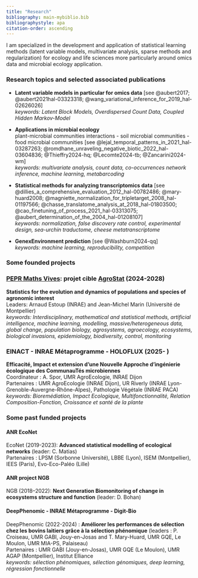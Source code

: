 ```yaml
---
title: "Research"
bibliography: main-mybiblio.bib
bibliographystyle: apa
citation-order: ascending
---
```


I am specialized in the development and application of statistical learning methods (latent variable models, multivariate analysis, sparse methods and regularization) for ecology and life sciences more particularly around omics data and microbial ecology application. 

### Research topics and selected associated publications

-   **Latent variable models in particular for omics data**       [see @aubert2017; @aubert2021hal-03323318; @wang_variational_inference_for_2019_hal-02626026]        
*keywords: Latent Block Models, Overdispersed Count Data, Coupled Hidden Markov-Model*

-   **Applications in microbial ecology**  
plant-microbial communities interactions - soil microbial communities - food microbial communities
[see @lejal_temporal_patterns_in_2021_hal-03287263; @romdhane_unraveling_negative_biotic_2022_hal-03604836; @Thieffry2024-hq; @Lecomte2024-tb; @Zancarini2024-wm]       
*keywords: multivariate analysis, count data, co-occurrences network inference, machine learning, metabarcoding*

-   **Statistical methods for analyzing transcriptomics data**        [see @dillies_a_comprehensive_evaluation_2012_hal-00782486; @mary-huard2008; @magniette_normalization_for_tripletarget_2008_hal-01197566; @chasse_translatome_analysis_at_2018_hal-01803500; @cao_finetuning_of_process_2021_hal-03313075; @aubert_determination_of_the_2004_hal-01208107]              
*keywords: normalization, false discovery rate control, experimental design, sea-urchin traductome, cheese metatranscriptome*

-   **GenexEnvironment prediction**       [see @Washburn2024-qq]       
*keywords: machine learning, reproducibility, competition* 


::: {#refs-main}
:::

### Some founded projects

### [PEPR Maths Vives](https://www.insmi.cnrs.fr/fr/maths-vives): projet cible [**AgroStat**](https://www.insmi.cnrs.fr/en/node/2668) (2024-2028)
**Statistics for the evolution and dynamics of populations and species of agronomic interest**          
Leaders: Arnaud Estoup (INRAE) and Jean-Michel Marin (Université de Montpellier)    
*keywords: Interdisciplinary, mathematical and statistical methods, artificial intelligence, machine learning, modelling, massive/heterogeneous data, global change, population biology, agrosystems, agroecology, ecosystems, biological invasions, epidemiology, biodiversity, control, monitoring*

### EINACT - INRAE Métaprogramme - HOLOFLUX (2025- )
**Efficacité, Impact et extension d’une Nouvelle Approche d’ingénierie écologique des CommunauTés microbiennes**    
Coordinateur : A. Spor, UMR AgroEcologie, INRAE Dijon      
Partenaires : UMR AgroEcologie (INRAE Dijon), UR Riverly (INRAE Lyon-Grenoble-Auvergne-Rhône-Alpes), Pathologie Végétale (INRAE PACA)   
*keywords: Bioremédiation, Impact Ecologique, Multifonctionnalité, Relation Composition-Fonction, Croissance et santé de la plante*

### Some past funded projects

#### ANR EcoNet

EcoNet (2019-2023): **Advanced statistical modelling of ecological networks** (leader: C. Matias)   
Partenaires : LPSM (Sorbonne Université), LBBE (Lyon), ISEM (Montpellier), IEES (Paris), Evo-Eco-Paléo (Lille) 

#### ANR project NGB

NGB (2018--2022): **Next Generation Biomonitoring of change in ecosystems structure and function** (leader: D. Bohan)

#### DeepPhenomic - INRAE Métaprogramme - Digit-Bio

DeepPhenomic (2022-2024) : **Améliorer les performances de sélection chez les bovins laitiers grâce à la sélection phénomique** (leaders :  P. Croiseau, UMR GABI, Jouy-en-Josas and T. Mary-Huard, UMR GQE, Le Moulon, UMR MIA-PS, Palaiseau)    
Partenaires : UMR GABI (Jouy-en-Josas), UMR GQE (Le Moulon), UMR AGAP (Montpellier), Institut Elliance    
*keywords: sélection phénomiques, sélection génomiques, deep learning, régression fonctionnelle*
